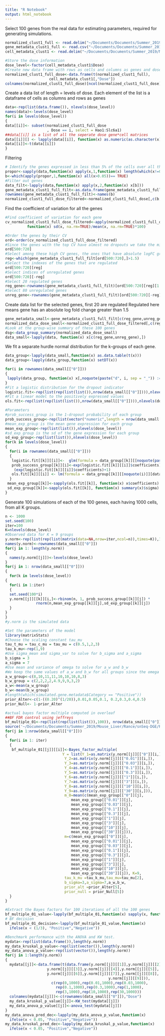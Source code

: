 ```yaml
---
title: "R Notebook"
output: html_notebook
---
```

Select 100 genes from the real data for estimating parameters, required for generating simulations.

```r
normalized_clust1_full <- read.delim("~/Documents/Documents/Summer_2019/Mouse_Liver/Rance/SampleData/normalized_clust1_full.txt", header=TRUE)
gene_metadata_clust1_full <- read.csv("~/Documents/Documents/Summer_2019/Mouse_Liver/Rance/SampleData/gene_metadata_clust1_full.txt", row.names=1, sep="")
cell_metadata_clust1 <- read.delim("~/Documents/Documents/Summer_2019/Mouse_Liver/Rance/SampleData/cell_metadata_clust1.txt", row.names=1)
```


```r
#Store the dose information
dose_level<-factor(cell_metadata_clust1$Dose)
#Create new data frame with rows as cells and columns as genes and dose information
normalized_clust1_full_dose<-data.frame(t(normalized_clust1_full),
                    cell_metadata_clust1[,"Dose"])
colnames(normalized_clust1_full_dose)[ncol(normalized_clust1_full_dose)]<-"Dose"
```

Create a data list of length = levels of dose. Each element of the list is a dataframe of cells as columns and rows as genes

```r
data<-rep(list(data.frame()), nlevels(dose_level))
names(data)<-levels(dose_level)
for(i in levels(dose_level))
{
data[[i]]<- subset(normalized_clust1_full_dose
                   , Dose == i, select = Hao1:Slc6a1)
##data[[i]] is a list of all the seperate dose gene*cell matrices
data[[i]][] <- lapply(data[[i]], function(x) as.numeric(as.character(x)))
data[[i]]<-t(data[[i]])
}
```

Filtering

```r
# Identify the genes expressed in less than 5% of the cells over all the dose groups
propor<-sapply(data,function(x) apply(x,1,function(x) length(which(x!=0))/length(x)))
b<-which(apply(propor,1,function(x) all(x>0.05))== TRUE)
#Filter out genes
data_filt<-lapply(data,function(x) apply(x,2,function(x) x[b]))
gene_metadata_clust1_full_filt<-as.data.frame(gene_metadata_clust1_full[b,])
rownames(gene_metadata_clust1_full_filt)<-names(b)
normalized_clust1_full_dose_filtered<-normalized_clust1_full_dose[,c(b,ncol(normalized_clust1_full_dose))]
```

Find the coefficient of variation for all the genes
```r
#Find coefficient of variation for each gene
cv_normalized_clust1_full_dose_filtered<-apply(normalized_clust1_full_dose_filtered[,1:6826],2,
          function(x) sd(x, na.rm=TRUE)/mean(x, na.rm=TRUE)*100)
```


```r
#Order the genes by their CV
ord<-order(cv_normalized_clust1_full_dose_filtered)
#Since the genes with the top CV have almost no dropouts we take the middle HVG genes which have standard dropout rates ranging from 0.1-0.3
ord[500:720]
#Select among these high CV genes, the ones that have absolute logFC greater than 1,5
reg<-which(gene_metadata_clust1_full_filt[ord[500:720],]>1.5)
#Select the indexes of the genes that are regulated
ord[500:720][reg]
#Select indices of unregulated genes
ord[500:720][-reg]
#Select 20 regulated genes
reg_gene<-rownames(gene_metadata_clust1_full_filt)[ord[500:720][reg][1:20]]
#Select 80 unregulated genes
unreg_gene<-rownames(gene_metadata_clust1_full_filt)[ord[500:720][-reg][1:80]]
```

Create data list for the selected genes, first 20 are regulated
Regulated here means gene has an absolute log fold change greater than 1.5

```r
gene_metadata_small<-gene_metadata_clust1_full_filt[c(reg_gene,unreg_gene),1]
normalized_data_dose_small<-normalized_clust1_full_dose_filtered[,c(reg_gene,unreg_gene,"Dose")]
#Look at the group-wise summary of these 100 genes
dsg<-data_group_summary(normalized_data_dose_small)
data_small<-lapply(data, function(x) x[c(reg_gene,unreg_gene),])
```

We fit a separate hurdle normal distribution for the k-groups of each gene.

```r
data_group<-lapply(data_small,function(x) as.data.table(t(x)))
data_group<-lapply(data_group,function(x) setDT(x))

for(i in rownames(data_small[["0"]]))
{
 lapply(data_group, function(x) x[,noquote(paste("d", i, sep = "_")) := ifelse(x[[noquote(i)]] == 0, 0, 1)])
}
#Fit a logistic distribution for the dropout indicator
logistic.fit<-rep(list(rep(list(list()),nrow(data_small[["0"]]))),nlevels(dose_level))
#Fit a linear model to the positively expressed values
ols.fit<-rep(list(rep(list(list()),nrow(data_small[["0"]]))),nlevels(dose_level))

#Parameters
#prob_success_group is the 1-dropout probability of each group
prob_success_group<-rep(list(vector("numeric",length = nrow(data_small[["0"]]) )),nlevels(dose_level))
#mean_exp_group is the mean gene expression for each group
mean_exp_group<-rep(list(list()),nlevels(dose_level))
#sd_exp_group is the sd of the gene expression for each group
sd_exp_group<-rep(list(list()),nlevels(dose_level))
for(k in levels(dose_level))
{
  for(i in rownames(data_small[["0"]]))
  {
   logistic.fit[[k]][[i]]<-  glm(formula = data_group[[k]][[noquote(paste("d", i, sep = "_"))]] ~ 1 , data= data_group[[k]], family = binomial)
   prob_success_group[[k]][i]<-exp(logistic.fit[[k]][[i]]$coefficients)/
    (exp(logistic.fit[[k]][[i]]$coefficients)+1)
   ols.fit[[k]][[i]] <- lm(formula = data_group[[k]][[noquote(i)]][data_group[[k]][[noquote(i)]]>0]~1)         
  }
 mean_exp_group[[k]]<-sapply(ols.fit[[k]], function(x) x$coefficients) 
 sd_exp_group[[k]]<-sapply(ols.fit[[k]], function(x) summary(x)$sigma)
}
```



Generate 100 simulations of each of the 100 genes, each having 1000 cells, from all K groups.

```r
n <- 1000
set.seed(100)
iter=100
K=nlevels(dose_level)
#Observed data for K = 9 groups
y.norm<-rep(list(rep(list(matrix(data=NA,nrow=iter,ncol=n)),times=K)),100)
names(y.norm)<-rownames(data_small[["0"]])
for(j in 1: length(y.norm))
{
  names(y.norm[[j]])<-levels(dose_level)
}
for(j in 1: nrow(data_small[["0"]]))
{
  for(k in levels(dose_level))
{
  for(i in 1:iter)
  {
  set.seed(100*i)
  y.norm[[j]][[k]][i,]<-rbinom(n, 1, prob_success_group[[k]][j]) * 
              rnorm(n,mean_exp_group[[k]][j],sd_exp_group[[k]][j])
  }
}
}
#y.norm is the simulated data
```

```r
#Set the parameters of the model
library(matrixStats)
#Choose the scaling constant tau_mu
tau_t_mu = tau_c_mu = tau_mu = c(0.5,1,2,3)
tau_k_mu<-rep(1,9)
#Use sigma_mean and sigma_var to solve for b_sigma and a_sigma
b_sigma = 3
a_sigma = 7
#Use mean and variance of omega to solve for a_w and b_w
#We keep the same values of a_w and b_w for all groups since the omega mean and omega SD values are more or less consistent.
a_w_group<-c(8,10,11,11,10,10,10,8,3)
b_w_group = c(2,2,2,2,4.9,9,9,3,2)
a_w<-mean(a_w_group)
b_w<-mean(b_w_group)
#length(which(simulated.gene.metadata$Category == "Positive"))
prior_Alter<-c(1-((0.20)^(1/20)),0.01,0.05,0.1, 0.2,0.3,0.4,0.5)
prior_Null<- 1-prior_Alter
```


```r
#actual bayes factor multiple computed in overleaf
##BF FDR control using jeffreys 
bf_multiple_01<-rep(list(rep(list(list()),100)), nrow(data_small[["0"]]))
source('~/Documents/Documents/Summer_2019/Mouse_Liver/Rance/snSeq-DGE/R/BayesFactorMultiple.R')
for(j in 1:nrow(data_small[["0"]]))
{
  for(i in 1: iter)
  {
   bf_multiple_01[[j]][[i]]<-Bayes_factor_multiple(
                          Y = list(Y_1=as.matrix(y.norm[[j]][["0"]][i,]), 
                           Y_2=as.matrix(y.norm[[j]][["0.01"]][i,]),
                           Y_3=as.matrix(y.norm[[j]][["0.03"]][i,]),
                           Y_4=as.matrix(y.norm[[j]][["0.1"]][i,]),
                           Y_5=as.matrix(y.norm[[j]][["0.3"]][i,]),
                           Y_6=as.matrix(y.norm[[j]][["1"]][i,]),
                           Y_7=as.matrix(y.norm[[j]][["3"]][i,]),
                           Y_8=as.matrix(y.norm[[j]][["10"]][i,]),
                           Y_9=as.matrix(y.norm[[j]][["30"]][i,])),
                           m_0=mean(c(mean_exp_group[["0"]][j],
                              mean_exp_group[["0.01"]][j],
                              mean_exp_group[["0.03"]][j],
                              mean_exp_group[["0.1"]][j],
                              mean_exp_group[["0.3"]][j],
                              mean_exp_group[["1"]][j],
                              mean_exp_group[["3"]][j],
                              mean_exp_group[["10"]][j],
                              mean_exp_group[["30"]][j])),
                           m=c(mean_exp_group[["0"]][j],
                              mean_exp_group[["0.01"]][j],
                              mean_exp_group[["0.03"]][j],
                              mean_exp_group[["0.1"]][j],
                              mean_exp_group[["0.3"]][j],
                              mean_exp_group[["1"]][j],
                              mean_exp_group[["3"]][j],
                              mean_exp_group[["10"]][j],
                              mean_exp_group[["30"]][j]), K=9,
                           tau_k_mu =tau_k_mu,tau_mu=tau_mu[2], 
                           b_sigma=3,a_sigma=7,a_w,b_w,
                           prior_alt =prior_Alter[5],
                           prior_null = prior_Null[5]) 
  }
}

```


```r
#Extract the Bayes factors for 100 iterations of all the 100 genes
bf_multiple_01_value<-lapply(bf_multiple_01,function(x) sapply(x, function(x) exp(x$l_Bayes_factor_01)))
# BF decision
bf_multiple_01_decision<-lapply(bf_multiple_01_value,function(x)
  ifelse(x < (1/3), "Positive","Negative"))

```

```r
#Benchmark performance with the ANOVA and KW test.
mydata<-rep(list(data.frame()),length(y.norm))
my_data_kruskal_p_value<-rep(list(vector()),length(y.norm))
my_data_anova_p_value<-rep(list(vector()),length(y.norm))
for(j in 1:length(y.norm))
{
  mydata[[j]]<-data.frame(t(data.frame(y.norm[[j]][[1]],y.norm[[j]][[2]],
                   y.norm[[j]][[3]],y.norm[[j]][[4]],y.norm[[j]][[5]],
                   y.norm[[j]][[6]],y.norm[[j]][[7]],y.norm[[j]][[8]],
                                               y.norm[[j]][[9]])),
                     c(rep(0,1000),rep(0.01,1000),rep(0.03,1000),
                       rep(0.1,1000),rep(0.3,1000),rep(1,1000),
                       rep(3,1000),rep(10,1000),rep(30,1000))) 
  colnames(mydata[[j]])<-c(rownames(data_small[["0"]]),"Dose")
  my_data_kruskal_p_value[[j]]<-KW_test(mydata[[j]])
  my_data_anova_p_value[[j]]<-anova_test(mydata[[j]])
}
my_data_anova_pred_dec<-lapply(my_data_anova_p_value,function(x)
  ifelse(x < 0.05, "Positive","Negative"))
my_data_kruskal_pred_dec<-lapply(my_data_kruskal_p_value,function(x)
  ifelse(x < 0.05, "Positive","Negative"))
```

